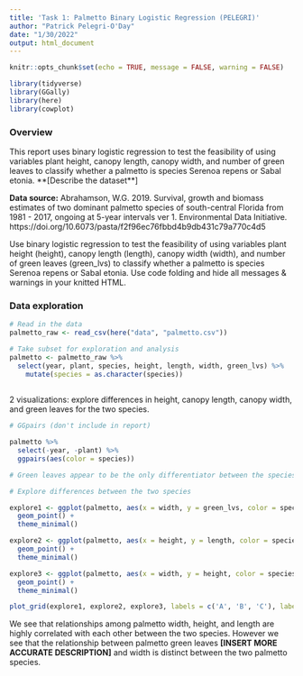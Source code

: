 ```yaml
---
title: 'Task 1: Palmetto Binary Logistic Regression (PELEGRI)'
author: "Patrick Pelegri-O'Day"
date: "1/30/2022"
output: html_document
---
```


```r
knitr::opts_chunk$set(echo = TRUE, message = FALSE, warning = FALSE)

library(tidyverse)
library(GGally)
library(here)
library(cowplot)
```


### Overview
This report uses binary logistic regression to test the feasibility of using variables plant height, canopy length, canopy width, and number of green leaves to classify whether a palmetto is species Serenoa repens or Sabal etonia. **[Describe the dataset**]

**Data source:** Abrahamson, W.G. 2019. Survival, growth and biomass estimates of two dominant palmetto species of south-central Florida from 1981 - 2017, ongoing at 5-year intervals ver 1. Environmental Data Initiative. https://doi.org/10.6073/pasta/f2f96ec76fbbd4b9db431c79a770c4d5

Use binary logistic regression to test the feasibility of using variables plant height (height), canopy length (length), canopy width (width), and number of green leaves (green_lvs) to classify whether a palmetto is species Serenoa repens or Sabal etonia. Use code folding and hide all messages & warnings in your knitted HTML.

### Data exploration

```r
# Read in the data
palmetto_raw <- read_csv(here("data", "palmetto.csv"))

# Take subset for exploration and analysis
palmetto <- palmetto_raw %>% 
  select(year, plant, species, height, length, width, green_lvs) %>% 
    mutate(species = as.character(species))
  
```

2 visualizations: explore differences in height, canopy length, canopy width, and green leaves for the two species.

```r
# GGpairs (don't include in report)

palmetto %>% 
  select(-year, -plant) %>% 
  ggpairs(aes(color = species))

# Green leaves appear to be the only differentiator between the species
```


```r
# Explore differences between the two species

explore1 <- ggplot(palmetto, aes(x = width, y = green_lvs, color = species)) +
  geom_point() +
  theme_minimal()

explore2 <- ggplot(palmetto, aes(x = height, y = length, color = species)) +
  geom_point() + 
  theme_minimal()

explore3 <- ggplot(palmetto, aes(x = width, y = height, color = species)) +
  geom_point() +
  theme_minimal()

plot_grid(explore1, explore2, explore3, labels = c('A', 'B', 'C'), label_size = 12, nrow = 2)
```

We see that relationships among palmetto width, height, and length are highly correlated with each other between the two species. However we see that the relationship between palmetto green leaves **[INSERT MORE ACCURATE DESCRIPTION]** and width is distinct between the two palmetto species.
